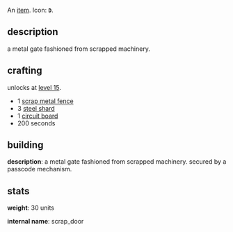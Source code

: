 {{FixTitle}}
An [[items|item]]. Icon: '''<code><nowiki>D</nowiki></code>'''.

== description ==

a metal gate fashioned from scrapped machinery.

== crafting ==

unlocks at [[level 15]].

* 1 [[scrap metal fence]]
* 3 [[steel shard]]
* 1 [[circuit board]]
* 200 seconds

== building ==

'''description''': a metal gate fashioned from scrapped machinery. secured by a passcode mechanism.

== stats ==

'''weight''': 30 units

'''internal name''': scrap_door